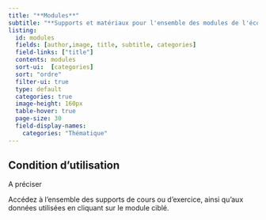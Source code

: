 ```yaml
---
title: "**Modules**"
subtitle: "**Supports et matériaux pour l'ensemble des modules de l'école d'été**"
listing:
  id: modules
  fields: [author,image, title, subtitle, categories]
  field-links: ["title"]
  contents: modules
  sort-ui:  [categories]
  sort: "ordre"
  filter-ui: true
  type: default
  categories: true
  image-height: 160px
  table-hover: true
  page-size: 30
  field-display-names:
    categories: "Thématique"
---
```


::: callout-important
## Condition d'utilisation

A préciser
:::

Accédez à l'ensemble des supports de cours ou d'exercice, ainsi qu'aux données utilisées en cliquant sur le module ciblé.

::: {#modules}
:::

